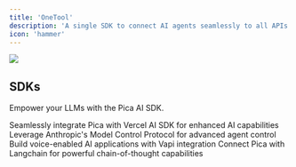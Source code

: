 ```yaml
---
title: 'OneTool'
description: 'A single SDK to connect AI agents seamlessly to all APIs and tools.'
icon: 'hammer'
---
```


<Frame caption="Handles schema definitions, authentication, and execution processes automatically.">
  <img src="../images/one-tool.svg" />
</Frame>

## SDKs

Empower your LLMs with the Pica AI SDK.

<CardGroup cols={2}>
<Card title="Vercel AI SDK" img="/images/vercel.jpg" href="/sdk/vercel-ai">
  Seamlessly integrate Pica with Vercel AI SDK for enhanced AI capabilities
</Card>

<Card title="Anthropic MCP (Coming Soon)" img="/images/anthropic.png" href="/sdk/anthropic-mcp">
  Leverage Anthropic's Model Control Protocol for advanced agent control
</Card>

<Card title="Vapi (Coming Soon)" img="/images/vapi.png" href="/sdk/vapi">
  Build voice-enabled AI applications with Vapi integration
</Card>

<Card title="Langchain (Coming Soon)" img="/images/langchain.jpg" href="/sdk/langchain">
  Connect Pica with Langchain for powerful chain-of-thought capabilities
</Card>
</CardGroup>
